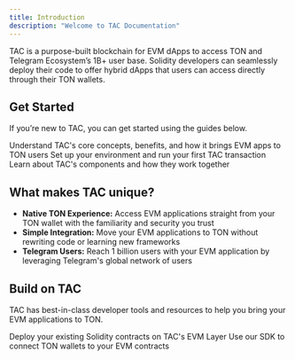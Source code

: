 ```yaml
---
title: Introduction
description: "Welcome to TAC Documentation"
---
```


TAC is a purpose-built blockchain for EVM dApps to access TON and Telegram Ecosystem’s 1B+ user base. Solidity developers can seamlessly deploy their code to offer hybrid dApps that users can access directly through their TON wallets.

## Get Started

If you’re new to TAC, you can get started using the guides below.

<CardGroup cols={1}>
  <Card title="What is TAC?" icon="bolt" href="/home/get-started/what-is-tac">
    Understand TAC's core concepts, benefits, and how it brings EVM apps to TON
    users
  </Card>
</CardGroup>

<CardGroup cols={2}>
  <Card title="Quickstart" icon="rocket" href="/build/get-started/quickstart">
    Set up your environment and run your first TAC transaction
  </Card>
  <Card
    title="Architecture"
    icon="file-pen"
    href="/home/get-started/architecture"
  >
    Learn about TAC's components and how they work together
  </Card>
</CardGroup>

## What makes TAC unique?

- **Native TON Experience:** Access EVM applications straight from your TON wallet with the familiarity and security you trust
- **Simple Integration:** Move your EVM applications to TON without rewriting code or learning new frameworks
- **Telegram Users:** Reach 1 billion users with your EVM application by leveraging Telegram's global network of users

## Build on TAC

TAC has best-in-class developer tools and resources to help you bring your EVM applications to TON.

<CardGroup cols={2}>
  <Card title="Smart Contracts" icon="code" href="/build/smart-contracts">
    Deploy your existing Solidity contracts on TAC's EVM Layer
  </Card>
  <Card title="Frontend SDK" icon="browser" href="/build/sdk">
    Use our SDK to connect TON wallets to your EVM contracts
  </Card>
</CardGroup>
